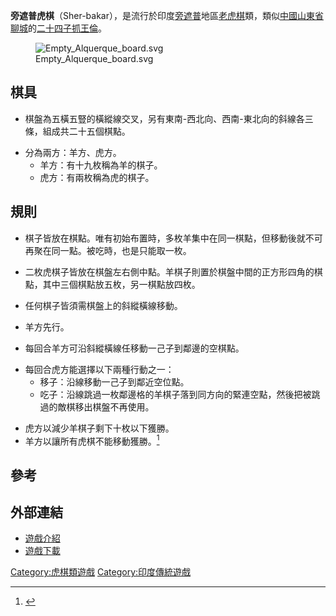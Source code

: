 '''旁遮普虎棋'''（Sher-bakar），是流行於印度[[旁遮普|旁遮普]]地區[[老虎棋|老虎棋]]類，類似[[中國|中國]][[山東省|山東省]][[聊城|聊城]]的[[二十四子抓王倫|二十四子抓王倫]]。

[[File:Empty_Alquerque_board.svg|thumb]]
==棋具==

*棋盤為五橫五豎的橫縱線交叉，另有東南-西北向、西南-東北向的斜線各三條，組成共二十五個棋點。

*分為兩方：羊方、虎方。
**羊方：有十九枚稱為羊的棋子。
**虎方：有兩枚稱為虎的棋子。

==規則==

*棋子皆放在棋點。唯有初始布置時，多枚羊集中在同一棋點，但移動後就不可再聚在同一點。被吃時，也是只能取一枚。

*二枚虎棋子皆放在棋盤左右側中點。羊棋子則置於棋盤中間的正方形四角的棋點，其中三個棋點放五枚，另一棋點放四枚。

*任何棋子皆須需棋盤上的斜縱橫線移動。

*羊方先行。

*每回合羊方可沿斜縱橫線任移動一己子到鄰邊的空棋點。

*每回合虎方能選擇以下兩種行動之一：
**移子：沿線移動一己子到鄰近空位點。
**吃子：沿線跳過一枚鄰邊格的羊棋子落到同方向的緊連空點，然後把被跳過的敵棋移出棋盤不再使用。

*虎方以減少羊棋子剩下十枚以下獲勝。
*羊方以讓所有虎棋不能移動獲勝。<ref>{{Cite web |url=http://hem.passagen.se/melki9/asiantiger.htm |title=Sher-bakar Rules |access-date=2010-04-10 |archive-url=https://web.archive.org/web/20100530213659/http://hem.passagen.se/melki9/asiantiger.htm |archive-date=2010-05-30 |dead-url=yes }}</ref>

==參考==
<div class="references-small">
<references/>
</div>

==外部連結==

*[http://www.boardgamegeek.com/boardgame/315/bagh-chal 遊戲介紹] {{Wayback|url=http://www.boardgamegeek.com/boardgame/315/bagh-chal |date=20100328143049 }}
*[https://web.archive.org/web/20110606055431/http://hem.passagen.se/melki9/Asian_Tiger_games.zip 遊戲下載]


[[Category:虎棋類遊戲|Category:虎棋類遊戲]]
[[Category:印度傳統遊戲|Category:印度傳統遊戲]]
